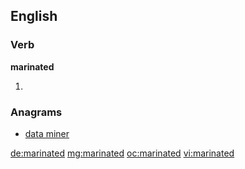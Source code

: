 ==English==

===Verb===
'''marinated'''

# {{past of|marinate}}

===Anagrams===
* {{alphagram|aadeimnrt}} [[data miner#English|data miner]]

[[de:marinated]]
[[mg:marinated]]
[[oc:marinated]]
[[vi:marinated]]